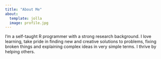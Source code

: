 ```yaml
---
title: "About Me"
about:
  template: jolla
  image: profile.jpg
---
```


I'm a self-taught R programmer with a strong research background. I love
learning, take pride in finding new and creative solutions to problems, fixing
broken things and explaining complex ideas in very simple terms. I thrive by
helping others.

